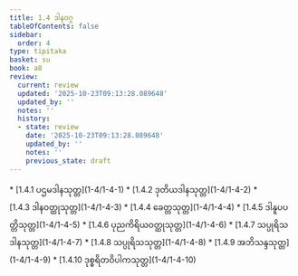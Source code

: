 ```yaml
---
title: 1.4 ဒါနဝဂ္ဂ
tableOfContents: false
sidebar:
  order: 4
type: tipitaka
basket: su
book: a8
review:
  current: review
  updated: '2025-10-23T09:13:28.089648'
  updated_by: ''
  notes: ''
  history:
  - state: review
    date: '2025-10-23T09:13:28.089648'
    updated_by: ''
    notes: ''
    previous_state: draft
---
```



<ReviewStatus review={frontmatter.review} showDetails={true} />

<HypothesisAnnotation frontmatter={frontmatter} />

<DynamicBreadcrumb />



<TableOfContents book="a8" section="1.4">
* [1.4.1 ပဌမဒါနသုတ္တ](1-4/1-4-1)
* [1.4.2 ဒုတိယဒါနသုတ္တ](1-4/1-4-2)
* [1.4.3 ဒါနဝတ္ထုသုတ္တ](1-4/1-4-3)
* [1.4.4 ခေတ္တသုတ္တ](1-4/1-4-4)
* [1.4.5 ဒါနူပပတ္တိသုတ္တ](1-4/1-4-5)
* [1.4.6 ပုညကိရိယဝတ္ထုသုတ္တ](1-4/1-4-6)
* [1.4.7 သပ္ပုရိသဒါနသုတ္တ](1-4/1-4-7)
* [1.4.8 သပ္ပုရိသသုတ္တ](1-4/1-4-8)
* [1.4.9 အဘိသန္ဒသုတ္တ](1-4/1-4-9)
* [1.4.10 ဒုစ္စရိတဝိပါကသုတ္တ](1-4/1-4-10)
</TableOfContents>